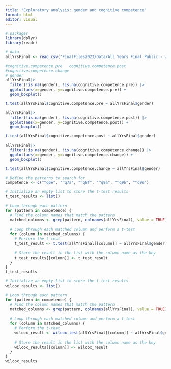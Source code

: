 ```yaml
---
title: "Exploratory analysis: gender and cognitive competence"
format: html
editor: visual
---
```


```r
# packages
library(dplyr)
library(readr)
```

```r
# data
allYrsFinal <- read_csv("FinalFiles2023/Data/All Years Final Public - with Vars.csv")
```

```r
#cognitive.competence.pre	cognitive.competence.post
#cognitive.competence.change	
# gender
allYrsFinal|>
  filter(!is.na(gender), !is.na(cognitive.competence.pre)) |>
  ggplot(aes(x=gender, y=cognitive.competence.pre)) + 
  geom_boxplot()
```

```r
t.test(allYrsFinal$cognitive.competence.pre ~ allYrsFinal$gender)
```

```r
allYrsFinal|>
  filter(!is.na(gender), !is.na(cognitive.competence.post)) |>
  ggplot(aes(x=gender, y=cognitive.competence.post)) + 
  geom_boxplot()
```

```r
t.test(allYrsFinal$cognitive.competence.post ~ allYrsFinal$gender)
```

```r
allYrsFinal|>
  filter(!is.na(gender), !is.na(cognitive.competence.change)) |>
  ggplot(aes(x=gender, y=cognitive.competence.change)) + 
  geom_boxplot()
```

```r
t.test(allYrsFinal$cognitive.competence.change ~ allYrsFinal$gender)
```




```r
# Define the patterns to search for
competence <- c("^q6e", "^q7a", "^q8f", "^q9a", "^q9b", "^q9e")

# Initialize an empty list to store the t-test results
t_test_results <- list()

# Loop through each pattern
for (pattern in competence) {
  # Find the column names that match the pattern
  matched_columns <- grep(pattern, colnames(allYrsFinal), value = TRUE)
  
  # Loop through each matched column and perform a t-test
  for (column in matched_columns) {
    # Perform the t-test
    t_test_result <- t.test(allYrsFinal[[column]] ~ allYrsFinal$gender)
    
    # Store the result in the list with the column name as the key
    t_test_results[[column]] <- t_test_result
  }
}
t_test_results

```

```r

# Initialize an empty list to store the t-test results
wilcox_results <- list()

# Loop through each pattern
for (pattern in competence) {
  # Find the column names that match the pattern
  matched_columns <- grep(pattern, colnames(allYrsFinal), value = TRUE)
  
  # Loop through each matched column and perform a t-test
  for (column in matched_columns) {
    # Perform the t-test
    wilcox_result <- wilcox.test(allYrsFinal[[column]] ~ allYrsFinal$gender)
    
    # Store the result in the list with the column name as the key
    wilcox_results[[column]] <- wilcox_result
  }
}
wilcox_results

```

